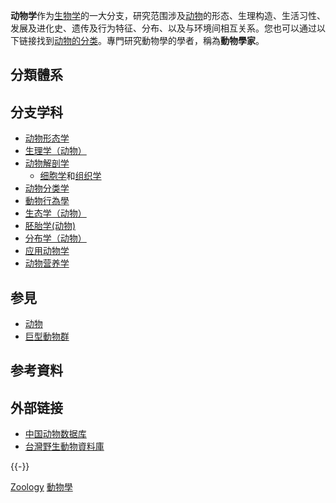 {{Unreferenced |time=2008-07-30T04:10:24+00:00 }}
{{Otheruses|畜牧学|subject=[[生物学|生物学]]的一大分支|other=研究[[家畜|家畜]]的饲养、管理、繁育以及其制品利用的科学}}
{{動物學}}
'''动物学'''作为[[生物学|生物学]]的一大分支，研究范围涉及[[动物|动物]]的形态、生理构造、生活习性、发展及进化史、遗传及行为特征、分布、以及与环境间相互关系。您也可以通过以下链接找到[[动物的分类|动物的分类]]。專門研究動物學的學者，稱為'''動物學家'''。

== 分類體系 ==
{{main|生物分類法}}

== 分支学科 ==
* [[动物形态学|动物形态学]]
* [[生理学（动物）|生理学（动物）]]
* [[动物解剖学|动物解剖学]]
** [[细胞学|细胞学]]和[[组织学|组织学]]
* [[动物分类学|动物分类学]]
* [[動物行為學|動物行為學]]
* [[生态学（动物）|生态学（动物）]]
* [[胚胎学(动物)|胚胎学(动物)]]
* [[分布学（动物）|分布学（动物）]]
* [[应用动物学|应用动物学]]
* [[动物营养学|动物营养学]]

==参見==
* [[动物|动物]]
* [[巨型動物群|巨型動物群]]

==参考資料==
{{reflist}}

== 外部链接 ==
* [http://www.zoology.csdb.cn/ 中国动物数据库]{{Wayback|url=http://www.zoology.csdb.cn/ |date=20200724120022 }}
* [https://web.archive.org/web/20100606210926/http://61.57.41.11/twd/ 台灣野生動物資料庫]

{{-}}
{{生物学}}

{{Authority control}}

[[Category:生物学分支|Zoology]]
[[Category:動物學|]]
